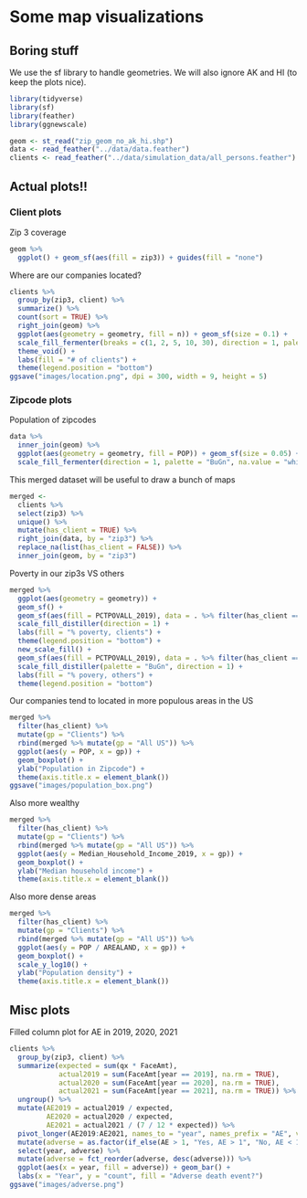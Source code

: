 # Some map visualizations

## Boring stuff

We use the sf library to handle geometries. We will also ignore AK and HI (to keep the plots nice).
```r
library(tidyverse)
library(sf)
library(feather)
library(ggnewscale)

geom <- st_read("zip_geom_no_ak_hi.shp")
data <- read_feather("../data/data.feather")
clients <- read_feather("../data/simulation_data/all_persons.feather")
```
## Actual plots!!
### Client plots
Zip 3 coverage
```r
geom %>%
  ggplot() + geom_sf(aes(fill = zip3)) + guides(fill = "none")
```

Where are our companies located?
```r
clients %>%
  group_by(zip3, client) %>%
  summarize() %>%
  count(sort = TRUE) %>%
  right_join(geom) %>%
  ggplot(aes(geometry = geometry, fill = n)) + geom_sf(size = 0.1) +
  scale_fill_fermenter(breaks = c(1, 2, 5, 10, 30), direction = 1, palette = "PuRd", na.value = "white") +
  theme_void() +
  labs(fill = "# of clients") +
  theme(legend.position = "bottom")
ggsave("images/location.png", dpi = 300, width = 9, height = 5)
```

### Zipcode plots
Population of zipcodes
```r
data %>%
  inner_join(geom) %>%
  ggplot(aes(geometry = geometry, fill = POP)) + geom_sf(size = 0.05) +
  scale_fill_fermenter(direction = 1, palette = "BuGn", na.value = "white")
```

This merged dataset will be useful to draw a bunch of maps
```r
merged <-
  clients %>%
  select(zip3) %>%
  unique() %>%
  mutate(has_client = TRUE) %>%
  right_join(data, by = "zip3") %>%
  replace_na(list(has_client = FALSE)) %>%
  inner_join(geom, by = "zip3")
```

Poverty in our zip3s VS others
```r
merged %>%
  ggplot(aes(geometry = geometry)) +
  geom_sf() +
  geom_sf(aes(fill = PCTPOVALL_2019), data = . %>% filter(has_client == TRUE)) +
  scale_fill_distiller(direction = 1) +
  labs(fill = "% poverty, clients") +
  theme(legend.position = "bottom") +
  new_scale_fill() +
  geom_sf(aes(fill = PCTPOVALL_2019), data = . %>% filter(has_client == FALSE)) +
  scale_fill_distiller(palette = "BuGn", direction = 1) +
  labs(fill = "% povery, others") +
  theme(legend.position = "bottom")
```

Our companies tend to located in more populous areas in the US
```r
merged %>%
  filter(has_client) %>%
  mutate(gp = "Clients") %>%
  rbind(merged %>% mutate(gp = "All US")) %>%
  ggplot(aes(y = POP, x = gp)) +
  geom_boxplot() +
  ylab("Population in Zipcode") +
  theme(axis.title.x = element_blank())
ggsave("images/population_box.png")
```

Also more wealthy
```r
merged %>%
  filter(has_client) %>%
  mutate(gp = "Clients") %>%
  rbind(merged %>% mutate(gp = "All US")) %>%
  ggplot(aes(y = Median_Household_Income_2019, x = gp)) +
  geom_boxplot() +
  ylab("Median household income") +
  theme(axis.title.x = element_blank())
```

Also more dense areas
```r
merged %>%
  filter(has_client) %>%
  mutate(gp = "Clients") %>%
  rbind(merged %>% mutate(gp = "All US")) %>%
  ggplot(aes(y = POP / AREALAND, x = gp)) +
  geom_boxplot() +
  scale_y_log10() +
  ylab("Population density") +
  theme(axis.title.x = element_blank())
```

## Misc plots
Filled column plot for AE in 2019, 2020, 2021
```r
clients %>%
  group_by(zip3, client) %>%
  summarize(expected = sum(qx * FaceAmt),
            actual2019 = sum(FaceAmt[year == 2019], na.rm = TRUE),
            actual2020 = sum(FaceAmt[year == 2020], na.rm = TRUE),
            actual2021 = sum(FaceAmt[year == 2021], na.rm = TRUE)) %>%
  ungroup() %>%
  mutate(AE2019 = actual2019 / expected,
         AE2020 = actual2020 / expected,
         AE2021 = actual2021 / (7 / 12 * expected)) %>%
  pivot_longer(AE2019:AE2021, names_to = "year", names_prefix = "AE", values_to = "AE") %>%
  mutate(adverse = as.factor(if_else(AE > 1, "Yes, AE > 1", "No, AE < 1"))) %>%
  select(year, adverse) %>%
  mutate(adverse = fct_reorder(adverse, desc(adverse))) %>%
  ggplot(aes(x = year, fill = adverse)) + geom_bar() +
  labs(x = "Year", y = "count", fill = "Adverse death event?")
ggsave("images/adverse.png")
```

